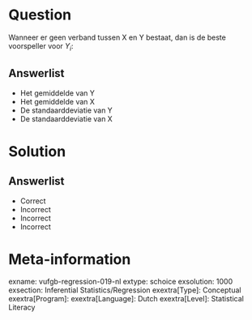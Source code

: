Question
========

Wanneer er geen verband tussen X en Y bestaat, dan is de beste voorspeller voor $Y_{i}$:
  
Answerlist
----------
* Het gemiddelde van Y
* Het gemiddelde van X
* De standaarddeviatie van Y
* De standaarddeviatie van X

Solution
========

Answerlist
----------
* Correct
* Incorrect
* Incorrect
* Incorrect

Meta-information
================
exname: vufgb-regression-019-nl
extype: schoice
exsolution: 1000
exsection: Inferential Statistics/Regression
exextra[Type]: Conceptual
exextra[Program]: 
exextra[Language]: Dutch
exextra[Level]: Statistical Literacy
